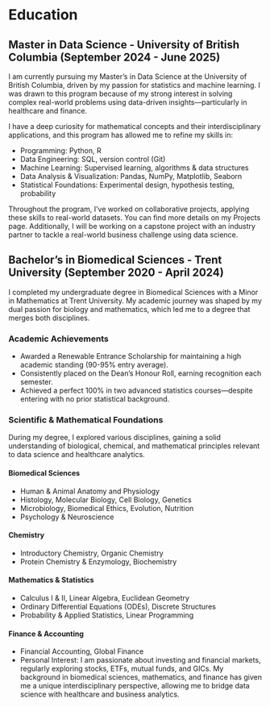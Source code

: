 # Education 

## Master in Data Science - University of British Columbia (September 2024 - June 2025)

I am currently pursuing my Master's in Data Science at the University of British Columbia, driven by my passion for statistics and machine learning. I was drawn to this program because of my strong interest in solving complex real-world problems using data-driven insights—particularly in healthcare and finance.

I have a deep curiosity for mathematical concepts and their interdisciplinary applications, and this program has allowed me to refine my skills in:

- Programming: Python, R
- Data Engineering: SQL, version control (Git)
- Machine Learning: Supervised learning, algorithms & data structures
- Data Analysis & Visualization: Pandas, NumPy, Matplotlib, Seaborn
- Statistical Foundations: Experimental design, hypothesis testing, probability

Throughout the program, I’ve worked on collaborative projects, applying these skills to real-world datasets. You can find more details on my Projects page. Additionally, I will be working on a capstone project with an industry partner to tackle a real-world business challenge using data science.



## Bachelor's in Biomedical Sciences - Trent University (September 2020 - April 2024)

I completed my undergraduate degree in Biomedical Sciences with a Minor in Mathematics at Trent University. My academic journey was shaped by my dual passion for biology and mathematics, which led me to a degree that merges both disciplines.

### Academic Achievements
- Awarded a Renewable Entrance Scholarship for maintaining a high academic standing (90-95% entry average).
- Consistently placed on the Dean’s Honour Roll, earning recognition each semester.
- Achieved a perfect 100% in two advanced statistics courses—despite entering with no prior statistical background.

### Scientific & Mathematical Foundations
During my degree, I explored various disciplines, gaining a solid understanding of biological, chemical, and mathematical principles relevant to data science and healthcare analytics.


#### Biomedical Sciences
- Human & Animal Anatomy and Physiology
- Histology, Molecular Biology, Cell Biology, Genetics
- Microbiology, Biomedical Ethics, Evolution, Nutrition
- Psychology & Neuroscience

#### Chemistry
- Introductory Chemistry, Organic Chemistry
- Protein Chemistry & Enzymology, Biochemistry

#### Mathematics & Statistics
- Calculus I & II, Linear Algebra, Euclidean Geometry
- Ordinary Differential Equations (ODEs), Discrete Structures
- Probability & Applied Statistics, Linear Programming


#### Finance & Accounting
- Financial Accounting, Global Finance
- Personal Interest: I am passionate about investing and financial markets, regularly exploring stocks, ETFs, mutual funds, and GICs.
My background in biomedical sciences, mathematics, and finance has given me a unique interdisciplinary perspective, allowing me to bridge data science with healthcare and business analytics.

